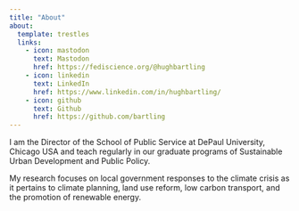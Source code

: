 ```yaml
---
title: "About"
about:
  template: trestles
  links:
    - icon: mastodon
      text: Mastodon
      href: https://fediscience.org/@hughbartling
    - icon: linkedin
      text: LinkedIn
      href: https://www.linkedin.com/in/hughbartling/
    - icon: github
      text: Github
      href: https://github.com/bartling
---
```


I am the Director of the School of Public Service at DePaul University, Chicago USA and teach regularly in our graduate programs of Sustainable Urban Development and Public Policy.

My research focuses on local government responses to the climate crisis as it pertains to climate planning, land use reform, low carbon transport, and the promotion of renewable energy.
